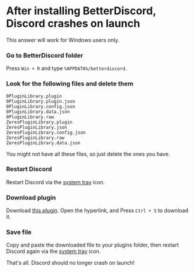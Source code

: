 
# After installing BetterDiscord, Discord crashes on launch

<Callout emoji="ℹ️">
    This answer will work for Windows users only.
</Callout>

<Steps>

### Go to BetterDiscord folder

Press `Win + R` and type `%APPDATA%/betterdiscord`.

### Look for the following files and delete them

```
0PluginLibrary.plugin
0PluginLibrary.plugin.json
0PluginLibrary.config.json
0PluginLibrary.data.json
0PluginLibrary.raw
ZeresPluginLibrary.plugin
ZeresPluginLibrary.json
ZeresPluginLibrary.config.json
ZeresPluginLibrary.raw
ZeresPluginLibrary.data.json
```

<Callout emoji="ℹ️">
    You might not have all these files, so just delete the ones you have.
</Callout>


### Restart Discord

Restart Discord via the [system tray](https://www.tutorialspoint.com/windows10/windows10_system_tray.htm) icon.

### Download plugin

Download [this plugin](https://raw.githubusercontent.com/rauenzi/BDPluginLibrary/master/release/0PluginLibrary.plugin.js). Open the hyperlink, and Press `Ctrl + S` to download it.

### Save file

Copy and paste the downloaded file to your plugins folder, then restart Discord
again via the [system tray](https://www.tutorialspoint.com/windows10/windows10_system_tray.htm) icon.

</Steps>
That's all. Discord should no longer crash on launch!
